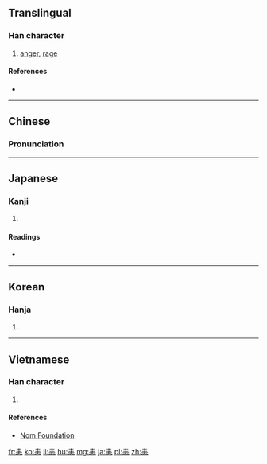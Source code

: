 ==Translingual==

===Han character===
{{Han char|rn=61|rad=心|as=06|sn=10|four=4033<sub>1</sub>|canj=土土心 (GGP)|ids=⿱[[圭]][[心]]}}

# [[anger]], [[rage]]

====References====
* {{Han ref|kx=0384.240|dkj=10566|dj=0715.070|hdz=42289.060|uh=605A|ud=24666|bh=D17D|bd=53629}}

----

==Chinese==
{{zh-forms}}

===Pronunciation===
{{zh-pron
|m=huì
|c=wai6
|mc=y
|oc=y
|ma=
|cat=n
}}

----

==Japanese==

===Kanji===
{{ja-kanji|grade=|rs=心06}}

# {{defn|lang=ja|sort=心06}}

====Readings====
* {{ja-readings|on=[[い]] (i)|kun=[[いかる]] (ikaru)}}

----

==Korean==

===Hanja===
{{ko-hanja|hangeul=에|eumhun=|rv=e|mr=e|y=ey}}

# {{defn|lang=ko|sort=心06}}

----

==Vietnamese==

===Han character===
{{vi-readings|rs=心06| hanviet = [[huệ]], [[khuê]]}}

# {{defn|lang=vi|sort=心06}}

====References====
*[http://nomfoundation.org/common/nom_details.php?codepoint=605a Nom Foundation]

[[fr:恚]]
[[ko:恚]]
[[li:恚]]
[[hu:恚]]
[[mg:恚]]
[[ja:恚]]
[[pl:恚]]
[[zh:恚]]